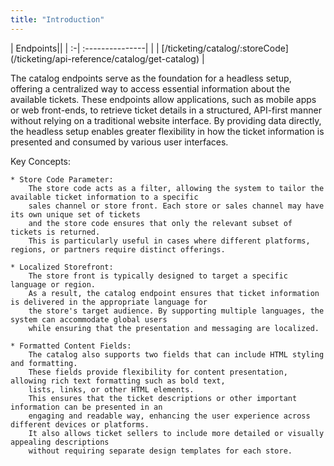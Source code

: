 ---
title: "Introduction"
---

<Markdown src="../snippets/endpoint-verb-styles.mdx" />

<Aside>
| Endpoints||
| :-| :---------------|
| <GetVerb/>| [/ticketing/catalog/:storeCode](/ticketing/api-reference/catalog/get-catalog) |
</Aside>

The catalog endpoints serve as the foundation for a headless setup, offering a centralized way to access essential information 
about the available tickets. 
These endpoints allow applications, such as mobile apps or web front-ends, to retrieve ticket details in a structured, 
API-first manner without relying on a traditional website interface. 
By providing data directly, the headless setup enables greater flexibility in how the ticket information 
is presented and consumed by various user interfaces.

Key Concepts:

    * Store Code Parameter:
        The store code acts as a filter, allowing the system to tailor the available ticket information to a specific 
        sales channel or store front. Each store or sales channel may have its own unique set of tickets
        and the store code ensures that only the relevant subset of tickets is returned. 
        This is particularly useful in cases where different platforms, regions, or partners require distinct offerings.

    * Localized Storefront:
        The store front is typically designed to target a specific language or region. 
        As a result, the catalog endpoint ensures that ticket information is delivered in the appropriate language for 
        the store's target audience. By supporting multiple languages, the system can accommodate global users 
        while ensuring that the presentation and messaging are localized.

    * Formatted Content Fields:
        The catalog also supports two fields that can include HTML styling and formatting. 
        These fields provide flexibility for content presentation, allowing rich text formatting such as bold text, 
        lists, links, or other HTML elements. 
        This ensures that the ticket descriptions or other important information can be presented in an 
        engaging and readable way, enhancing the user experience across different devices or platforms. 
        It also allows ticket sellers to include more detailed or visually appealing descriptions 
        without requiring separate design templates for each store.
